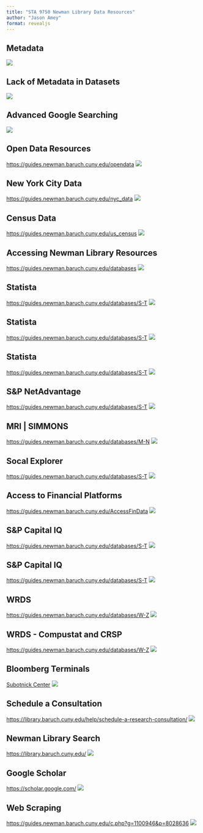 ```yaml
---
title: "STA 9750 Newman Library Data Resources"
author: "Jason Amey"
format: revealjs
---
```


## Metadata
![](images/metadata.jpg)

## Lack of Metadata in Datasets
![](images/dataset-difficult-to-locate.jpg)





## Advanced Google Searching
![](images/advanced-google.jpg)


## Open Data Resources
[https://guides.newman.baruch.cuny.edu/opendata](https://guides.newman.baruch.cuny.edu/opendata)
![](images/open-data.jpg)




## New York City Data
[https://guides.newman.baruch.cuny.edu/nyc_data](https://guides.newman.baruch.cuny.edu/nyc_data)
![](images/nyc-data.jpg)

## Census Data
[https://guides.newman.baruch.cuny.edu/us_census](https://guides.newman.baruch.cuny.edu/us_census)
![](images/census-data.jpg)


## Accessing Newman Library Resources
[https://guides.newman.baruch.cuny.edu/databases](https://guides.newman.baruch.cuny.edu/databases)
![](images/newman-library-databases.jpg)

## Statista
[https://guides.newman.baruch.cuny.edu/databases/S-T](https://guides.newman.baruch.cuny.edu/databases/S-T)
![](images/statista-1.jpg)


## Statista
[https://guides.newman.baruch.cuny.edu/databases/S-T](https://guides.newman.baruch.cuny.edu/databases/S-T)
![](images/statista-2.jpg)

## Statista
[https://guides.newman.baruch.cuny.edu/databases/S-T](https://guides.newman.baruch.cuny.edu/databases/S-T)
![](images/statista-3.jpg)


## S&P NetAdvantage
[https://guides.newman.baruch.cuny.edu/databases/S-T](https://guides.newman.baruch.cuny.edu/databases/S-T)
![](images/net-advantage.jpg)


## MRI | SIMMONS
[https://guides.newman.baruch.cuny.edu/databases/M-N](https://guides.newman.baruch.cuny.edu/databases/M-N)
![](images/mri-simmons.jpg)

## Socal Explorer
[https://guides.newman.baruch.cuny.edu/databases/S-T](https://guides.newman.baruch.cuny.edu/databases/S-T)
![](images/social-explorer.jpg)

## Access to Financial Platforms
[https://guides.newman.baruch.cuny.edu/AccessFinData](https://guides.newman.baruch.cuny.edu/AccessFinData)
![](images/access-to-finance-platforms.jpg)

## S&P Capital IQ
[https://guides.newman.baruch.cuny.edu/databases/S-T](https://guides.newman.baruch.cuny.edu/databases/S-T)
![](images/cap-iq.jpg)

## S&P Capital IQ
[https://guides.newman.baruch.cuny.edu/databases/S-T](https://guides.newman.baruch.cuny.edu/databases/S-T)
![](images/cap-iq.jpg)


## WRDS
[https://guides.newman.baruch.cuny.edu/databases/W-Z](https://guides.newman.baruch.cuny.edu/databases/W-Z)
![](images/wrds-1.jpg)

## WRDS - Compustat and CRSP 
[https://guides.newman.baruch.cuny.edu/databases/W-Z](https://guides.newman.baruch.cuny.edu/databases/W-Z)
![](images/wrds-2.jpg)



## Bloomberg Terminals
[Subotnick Center](https://zicklin.baruch.cuny.edu/faculty-research/centers-institutes/subotnick-financial-services-center/)
![](images/bloomberg.jpg)


## Schedule a Consultation
[https://library.baruch.cuny.edu/help/schedule-a-research-consultation/](https://library.baruch.cuny.edu/help/schedule-a-research-consultation)
![](images/schedule-consultation.jpg)


## Newman Library Search
[https://library.baruch.cuny.edu/](https://library.baruch.cuny.edu/)
![](images/newman-library-search.jpg)

## Google Scholar
[https://scholar.google.com/](https://scholar.google.com/)
![](images/google-scholar.jpg)


## Web Scraping
[https://guides.newman.baruch.cuny.edu/c.php?g=1100946&p=8028636](https://guides.newman.baruch.cuny.edu/c.php?g=1100946&p=8028636)
![](images/web-scraping.jpg)





